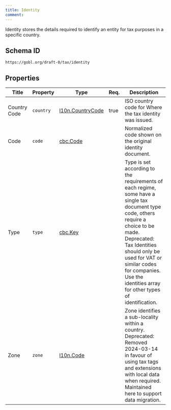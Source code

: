 ```yaml
---
title: Identity
comment: 
---
```


Identity stores the details required to identify an entity for tax purposes in a specific country.

## Schema ID

`https://gobl.org/draft-0/tax/identity`

## Properties

| Title        | Property  | Type                                           | Req. | Description                                                                                                                                                                                                                                                                                 |
|--------------|-----------|------------------------------------------------|------|---------------------------------------------------------------------------------------------------------------------------------------------------------------------------------------------------------------------------------------------------------------------------------------------|
| Country Code | `country` | [l10n.CountryCode](/draft-0/l10n/country_code) | true | ISO country code for Where the tax identity was issued.                                                                                                                                                                                                                                     |
| Code         | `code`    | [cbc.Code](/draft-0/cbc/code)                  |      | Normalized code shown on the original identity document.                                                                                                                                                                                                                                    |
| Type         | `type`    | [cbc.Key](/draft-0/cbc/key)                    |      | Type is set according to the requirements of each regime, some have a single tax document type code, others require a choice to be made. Deprecated: Tax Identities should only be used for VAT or similar codes for companies. Use the identities array for other types of identification. |
| Zone         | `zone`    | [l10n.Code](/draft-0/l10n/code)                |      | Zone identifies a sub-locality within a country. Deprecated: Removed 2024-03-14 in favour of using tax tags and extensions with local data when required. Maintained here to support data migration.                                                                                        |

